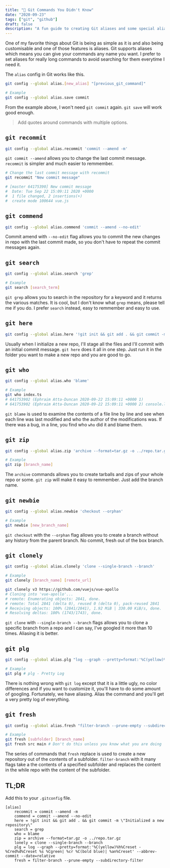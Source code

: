 ```yaml
---
title: "🔱 Git Commands You Didn't Know"
date: "2020-09-23"
tags: ["git", "github"]
draft: false
description: "A fun guide to creating Git aliases and some special aliases"
---
```


One of my favorite things about Git is being as simple as it is and also being customisable and one of those features is aliases. Git supports aliases which means you can give your commands any name you want. I prefer to set aliases for really long commands to avoid searching for them everytime I need it.

The `alias` config in Git works like this.

```bash
git config --global alias.[new_alias] "[previous_git_command]"

# Example
git config --global alias.save commit
```

From the example above, I won't need `git commit` again. `git save` will work good enough.

> Add quotes around commands with multiple options.

## `git recommit`

```bash
git config --global alias.recommit 'commit --amend -m'
```

`git commit --amend` allows you to change the last commit message. `recommit` is simpler and much easier to remmember.

```bash
# Change the last commit message with recommit
git recommit "New commit message"

# [master 64175390] New commit message
#  Date: Tue Sep 22 15:09:11 2020 +0000
#  1 file changed, 2 insertions(+)
#  create mode 100644 vue.js
```

## `git commend`

```bash
git config --global alias.commend 'commit --amend --no-edit'
```

Commit amend with `--no-edit` flag allows you to commit the new changes in repo with the last commit made, so you don't have to repeat the commit messages again.

## `git search`

```bash
git config --global alias.search 'grep'

# Example
git search [search_term]
```

`git grep` allows you to search in the repository for a keyword and it returns the various matches. It is cool, but I don't know what `grep` means, please tell me if you do. I prefer `search` instead, easy to remmember and easy to use.

## `git here`

```bash
git config --global alias.here '!git init && git add . && git commit -m "init 🦄"'
```

Usually when I initialize a new repo, I'll stage all the files and I'll commit with an initial commit message. `git here` does it all in one step. Just run it in the folder you want to make a new repo and you are good to go.

## `git who`

```bash
git config --global alias.who 'blame'

# Example
git who index.ts
# 641753902 (Ephraim Atta-Duncan 2020-09-22 15:09:11 +0000 1)
# 641753902 (Ephraim Atta-Duncan 2020-09-22 15:09:11 +0000 2) console.log("who?")

```

`git blame` is used to examine the contents of a file line by line and see when each line was last modified and who the author of the modifications was. If there was a bug, in a line, you find who `who` did it and blame them.

## `git zip`

```bash
git config --global alias.zip 'archive --format=tar.gz -o ../repo.tar.gz'

# Example
git zip [branch_name]
```

The `archive` commands allows you to create tarballs and zips of your whole repo or some. `git zip` will make it easy to remmember. Just add the branch name.

## `git newbie`

```bash
git config --global alias.newbie 'checkout --orphan'

# Example
git newbie [new_branch_name]
```

`git checkout` with the `--orphan` flag allows you to create a branch without any history from the parent branch. No commit, fresh out of the box branch.

## `git clonely`

```bash
git config --global alias.clonely 'clone --single-branch --branch'

# Example
git clonely [branch_name] [remote_url]

git clonely v3 https://github.com/vuejs/vue-apollo
# Cloning into 'vue-apollo'...
# remote: Enumerating objects: 2841, done.
# remote: Total 2841 (delta 0), reused 0 (delta 0), pack-reused 2841
# Receiving objects: 100% (2841/2841), 1.92 MiB | 330.00 KiB/s, done.
# Resolving deltas: 100% (1743/1743), done.
```

`git clone` with `--single-branch --branch` flags allows you to clone a specific branch from a repo and I can say, I've googled it more than 10 times. Aliasing it is better.

## `git plg`

```bash
git config --global alias.plg "log --graph --pretty=format:'%C(yellow)%h%Creset -%Cred%d%Creset %s %Cgreen| %cr %C(bold blue)| %an%Creset' --abbrev-commit --date=relative"

# Example
git plg # plg - Pretty Log
```

There is nothing wrong with `git log` except that it is a little ugly, no color differences and if you want to customize it, you'll have to do some amount of googling. Fortunately, we have aliasing. Alias the command and you'll get a very pretty log of everything.

## `git fresh`

```bash
git config --global alias.fresh "filter-branch --prune-empty --subdirectory-filter"

# Example
git fresh [subfolder] [branch_name]
git fresh src main # Don't do this unless you know what you are doing
```

The series of commands that `fresh` replace is used to create a new repository out of the contents of a subfolder. `filter-branch` with it many flags take a the contents of a specified subfolder and replaces the content in the while repo with the content of the subfolder.

## TL;DR

Add this to your `.gitconfig` file.

```bash:.gitconfig
[alias]
	recommit = commit --amend -m
	commend = commit --amend --no-edit
	here = !git init && git add . && git commit -m \"Initialized a new repository\"
	search = grep
	who = blame
	zip = archive --format=tar.gz -o ../repo.tar.gz
	lonely = clone --single-branch --branch
	plg = log --graph --pretty=format:'%C(yellow)%h%Creset -%Cred%d%Creset %s %Cgreen| %cr %C(bold blue)| %an%Creset' --abbrev-commit --date=relative
    fresh = filter-branch --prune-empty --subdirectory-filter
```
